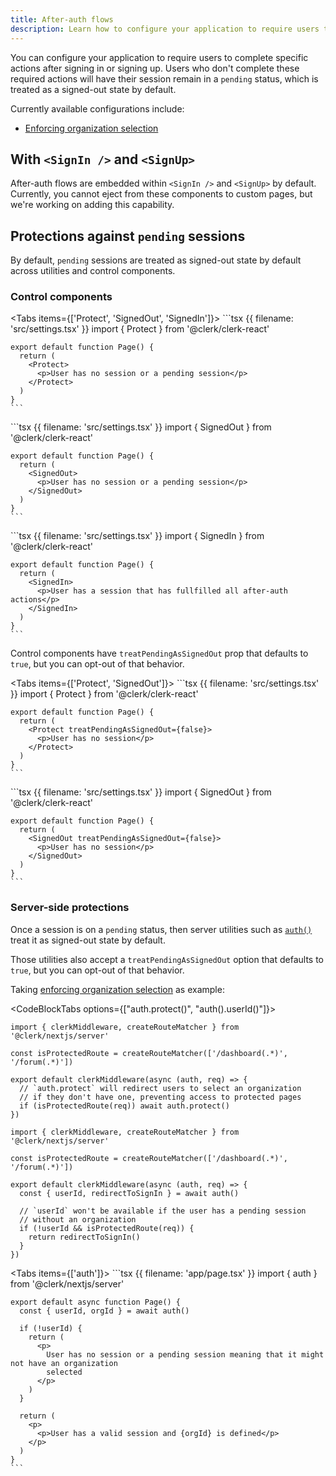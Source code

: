 ```yaml
---
title: After-auth flows
description: Learn how to configure your application to require users to complete specific actions after signing in or signing up.
---
```


You can configure your application to require users to complete specific actions after signing in or signing up. Users who don't complete these required actions will have their session remain in a `pending` status, which is treated as a signed-out state by default.

Currently available configurations include:

- [Enforcing organization selection](/docs/organizations/overview#enforcing-organization-selection)

## With `<SignIn />` and `<SignUp>`

After-auth flows are embedded within `<SignIn />` and `<SignUp>` by default. Currently, you cannot eject from these components to custom pages, but we're working on adding this capability.

## Protections against `pending` sessions

By default, `pending` sessions are treated as signed-out state by default across utilities and control components.

### Control components

<Tabs items={['Protect', 'SignedOut', 'SignedIn']}>
  <Tab>
    ```tsx {{ filename: 'src/settings.tsx' }}
    import { Protect } from '@clerk/clerk-react'

    export default function Page() {
      return (
        <Protect>
          <p>User has no session or a pending session</p>
        </Protect>
      )
    }
    ```
  </Tab>

  <Tab>
    ```tsx {{ filename: 'src/settings.tsx' }}
    import { SignedOut } from '@clerk/clerk-react'

    export default function Page() {
      return (
        <SignedOut>
          <p>User has no session or a pending session</p>
        </SignedOut>
      )
    }
    ```
  </Tab>

  <Tab>
    ```tsx {{ filename: 'src/settings.tsx' }}
    import { SignedIn } from '@clerk/clerk-react'

    export default function Page() {
      return (
        <SignedIn>
          <p>User has a session that has fullfilled all after-auth actions</p>
        </SignedIn>
      )
    }
    ```
  </Tab>
</Tabs>

Control components have `treatPendingAsSignedOut` prop that defaults to `true`, but you can opt-out of that behavior.

<Tabs items={['Protect', 'SignedOut']}>
  <Tab>
    ```tsx {{ filename: 'src/settings.tsx' }}
    import { Protect } from '@clerk/clerk-react'

    export default function Page() {
      return (
        <Protect treatPendingAsSignedOut={false}>
          <p>User has no session</p>
        </Protect>
      )
    }
    ```
  </Tab>

  <Tab>
    ```tsx {{ filename: 'src/settings.tsx' }}
    import { SignedOut } from '@clerk/clerk-react'

    export default function Page() {
      return (
        <SignedOut treatPendingAsSignedOut={false}>
          <p>User has no session</p>
        </SignedOut>
      )
    }
    ```
  </Tab>
</Tabs>

### Server-side protections

Once a session is on a `pending` status, then server utilities such as [`auth()`](/docs/references/nextjs/auth) treat it as signed-out state by default.

Those utilities also accept a `treatPendingAsSignedOut` option that defaults to `true`, but you can opt-out of that behavior.

Taking [enforcing organization selection](/docs/organizations/overview#enforcing-organization-selection) as example:

<CodeBlockTabs options={["auth.protect()", "auth().userId()"]}>
  ```tsx {{ filename: 'middleware.ts' }}
  import { clerkMiddleware, createRouteMatcher } from '@clerk/nextjs/server'

  const isProtectedRoute = createRouteMatcher(['/dashboard(.*)', '/forum(.*)'])

  export default clerkMiddleware(async (auth, req) => {
    // `auth.protect` will redirect users to select an organization
    // if they don't have one, preventing access to protected pages
    if (isProtectedRoute(req)) await auth.protect()
  })
  ```

  ```tsx {{ filename: 'app/middleware.ts' }}
  import { clerkMiddleware, createRouteMatcher } from '@clerk/nextjs/server'

  const isProtectedRoute = createRouteMatcher(['/dashboard(.*)', '/forum(.*)'])

  export default clerkMiddleware(async (auth, req) => {
    const { userId, redirectToSignIn } = await auth()

    // `userId` won't be available if the user has a pending session
    // without an organization
    if (!userId && isProtectedRoute(req)) {
      return redirectToSignIn()
    }
  })
  ```
</CodeBlockTabs>

<Tabs items={['auth']}>
  <Tab>
    ```tsx {{ filename: 'app/page.tsx' }}
    import { auth } from '@clerk/nextjs/server'

    export default async function Page() {
      const { userId, orgId } = await auth()

      if (!userId) {
        return (
          <p>
            User has no session or a pending session meaning that it might not have an organization
            selected
          </p>
        )
      }

      return (
        <p>
          <p>User has a valid session and {orgId} is defined</p>
        </p>
      )
    }
    ```
  </Tab>
</Tabs>

